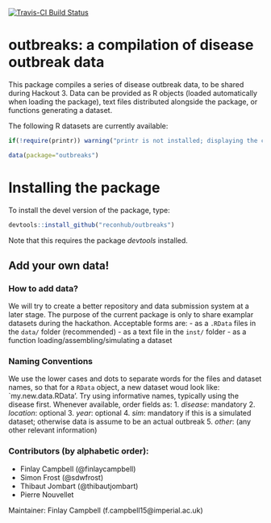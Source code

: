 [![Travis-CI Build Status](https://travis-ci.org/reconhub/outbreaks.svg?branch=master)](https://travis-ci.org/reconhub/outbreaks)

# outbreaks: a compilation of disease outbreak data

This package compiles a series of disease outbreak data, to be shared during Hackout 3.
Data can be provided as R objects (loaded automatically when loading the package), text files distributed alongside the package, or functions generating a dataset.

The following R datasets are currently available:
```r
if(!require(printr)) warning("printr is not installed; displaying the content of 'data(...)' may not work")
```

```r
data(package="outbreaks")
```

# Installing the package

To install the devel version of the package, type:
```r
devtools::install_github("reconhub/outbreaks")
```

Note that this requires the package *devtools* installed.




## Add your own data!

### How to add data?
We will try to create a better repository and data submission system at a later stage.
The purpose of the current package is only to share examplar datasets during the hackathon. 
Acceptable forms are:
- as a `.RData` files in the `data/` folder (recommended)
- as a text file in the `inst/` folder
- as a function loading/assembling/simulating a dataset

### Naming Conventions
We use the lower cases and dots to separate words for the files and dataset names, so that for a `RData` object, a new dataset woud look like: `my.new.data.RData'. Try using informative names, typically using the disease first. Whenever available, order fields as:
   1. *disease*: mandatory
   2. *location*: optional
   3. *year*: optional
   4. *sim*: mandatory if this is a simulated dataset; otherwise data is assume to be an actual outbreak
   5. *other*: (any other relevant information)


### Contributors (by alphabetic order):
- Finlay Campbell (@finlaycampbell)
- Simon Frost (@sdwfrost)
- Thibaut Jombart (@thibautjombart)
- Pierre Nouvellet


Maintainer: Finlay Campbell (f.campbell15@imperial.ac.uk)
